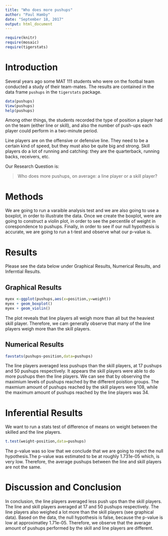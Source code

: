 ---
title: "Who does more pushups"
author: "Paul Hamby"
date: "September 18, 2017"
output: html_document
---

```{r include=FALSE}
require(knitr)
require(mosaic)
require(tigerstats)
```
<!-- We recommend you use git branches -- create a separate branch for each major section i.e. Introduction, Methods, Results, Inferential Results, and Discussion and Conclusions - leave the YAML block untouched until the final merge where you put in your own name !-->

# Introduction

Several years ago some MAT 111 students who were on the footbal team conducted a study of their team-mates.  The results are contained in the data frame `pushups` in the `tigerstats` package.

```{r eval=FALSE}
data(pushups)
View(pushups)
help(pushups)
```

Among other things, the students recorded the type of position a player had on the team (either line or skill), and also the number of push-ups each player could perform in a two-minute period.

Line players are on the offensive or defensive line.  They need to be a certain kind of speed, but they must also be quite big and strong.  Skill players do a lot of running and catching:  they are the quarterback, running backs, receivers, etc.

Our Research Question is:

  >Who does more pushups, on average: a line player or a skill player?


# Methods
<!--Decide on your methods:  use "variable analysis" or other appropriate descriptors.  Make sure to choose at least one graphical method and at least one numerical method.!-->


We are going to run a varaible analysis test and we are also going to use a boxplot, in order to illustrate the data. Once we create the boxplot, were are going to construct a violin plot, in order to see the percentile of weight in corespondence to pushups. Finally, in order to see if our null hypothesis is accurate, we are going to run a t-test and observe what our p-value is.  



# Results
<!--You have both graphical and numerical methods, so you will have both graphical and numerical results to consider.!-->

Please see the data below under Graphical Results, Numerical Results, and Inferntial Results. 

## Graphical Results
<!--Your graph should have a good title, and axes should be labled as needed.  Discuss your graphical results, showing how they answer the research question.  Use specific features of the graph in your discussion.!-->
```{r}
myex <-ggplot(pushups,aes(x=position,y=weight))
myex + geom_boxplot()
myex + geom_violin()
```

The plot reveals that line players all weigh more than all but the heaviest skill player. Therefore, we cam generally observe that many of the line players weigh more than the skill players. 

## Numerical Results
<!--Numerical results go here. Use the numerical results to describe the patterns if any that exist in the data as focused toward the research question!-->

```{r}
favstats(pushups~position,data=pushups)
```


The line players averaged less pushups than the skill players, at 17 pushups and 50 pushups respectively. It appears the skill players were able to do more pushups then the line players. We can see that by observing the maximium levels of pushups reached by the different poistion groups. The maxmium amount of pushups reached by the skill players were 108, while the maximum amount of pushups reached by the line players was 34. 


# Inferential Results
<!--State hypothesis clearly.  Make sure your discussion of the inferential test covers all the aspects that the test output produces, such as test statistic, p-value etc.  Make a decision about the null hypothesis, explain the assumptions on which the selected test/procedure was based, and why the chosen procedure satisfys the assumptions and is appropriate to answer the research question!-->

We want to run a stats test of difference of means on weight between the skilled and the line players. 

```{r}
t.test(weight~position,data=pushups)
```

The p-value was so low that we conclude that we are going to reject the null hypothesis.The p-value was estimated to be at roughly 1.731e-05 which, is very low. Therefore, the average pushups between the line and skill players are not the same. 

# Discussion and Conclusion
<!--State your overall conclusion.  This is also a good place to mention other Research Questions that came to mind as you were carrying out this study.!-->

In conclusion, the line players averaged less push ups than the skill players. The line and skill players averaged at 17 and 50 pushups respectively. The line players also weighed a lot more than the skill players (see graphical data). Based on the data, the null hypothesis is false, because the p-value is low at approximatley 1.71e-05. Therefore, we observe that the average amount of pushups performed by the skill and line players are different. 